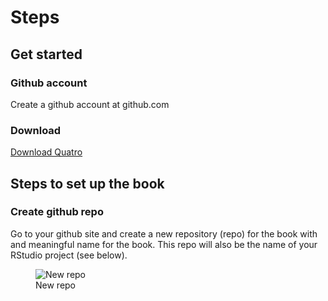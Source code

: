 # Steps

## Get started

### Github account  
Create a github account at github.com  

### Download
[Download Quatro](https://quarto.org/docs/get-started/)

###

## Steps to set up the book

### Create github repo
Go to your github site and create a new repository (repo) for the book with and meaningful name for the book. This repo will also be the name of your RStudio project (see below).  

![New repo](images/repo.png)

